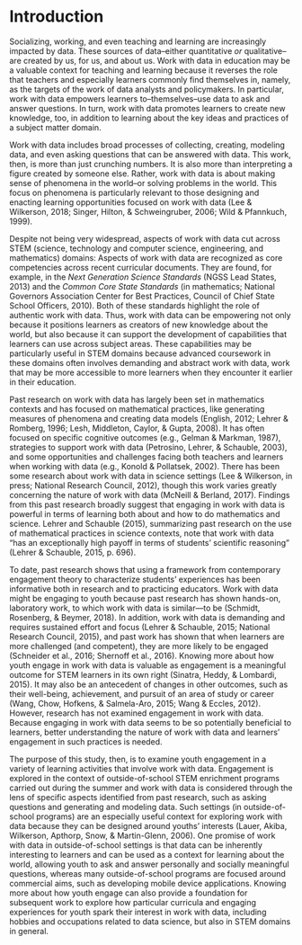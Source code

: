 # Introduction {#intro-placemarker}

Socializing, working, and even teaching and learning are increasingly impacted by data. These sources of data--either quantitative *or* qualitative--are created by us, for us, and about us. Work with data in education may be a valuable context for teaching and learning because it reverses the role that teachers and especially learners commonly find themselves in, namely, as the targets of the work of data analysts and policymakers. In particular, work with data empowers learners to--themselves--use data to ask and answer questions. In turn, work with data promotes learners to create new knowledge, too, in addition to learning about the key ideas and practices of a subject matter domain.

Work with data includes broad processes of collecting, creating, modeling data, and even asking questions that can be answered with data. This work, then, is more than just crunching numbers. It is also more than interpreting a figure created by someone else. Rather, work with data is about making sense of phenomena in the world--or solving problems in the world. This focus on phenomena is particularly relevant to those designing and enacting learning opportunities focused on work with data (Lee & Wilkerson, 2018; Singer, Hilton, & Schweingruber, 2006; Wild & Pfannkuch, 1999). 

Despite not being very widespread, aspects of work with data cut across STEM (science, technology and computer science, engineering, and mathematics) domains: Aspects of work with data are recognized as core competencies across recent curricular documents. They are found, for example, in the *Next Generation Science Standards*  (NGSS Lead States, 2013) and the *Common Core State Standards* (in mathematics; National Governors Association Center for Best Practices, Council of Chief State School Officers, 2010). Both of these standards highlight the role of authentic work with data. Thus, work with data can be empowering not only because it positions learners as creators of new knowledge about the world, but also because it can support the development of capabilities that learners can use across subject areas. These capabilities may be particularly useful in STEM domains because advanced coursework in these domains often involves demanding and abstract work with data, work that may be more accessible to more learners when they encounter it earlier in their education.

Past research on work with data has largely been set in mathematics contexts and has focused on mathematical practices, like generating measures of phenomena and creating data models (English, 2012; Lehrer & Romberg, 1996; Lesh, Middleton, Caylor, & Gupta, 2008). It has often focused on specific cognitive outcomes (e.g., Gelman & Markman, 1987), strategies to support work with data (Petrosino, Lehrer, & Schauble, 2003), and some opportunities and challenges facing both teachers and learners when working with data (e.g., Konold & Pollatsek, 2002). There has been some research about work with data in science settings (Lee & Wilkerson, in press; National Research Council, 2012), though this work varies greatly concerning the nature of work with data (McNeill & Berland, 2017). Findings from this past research broadly suggest that engaging in work with data is powerful in terms of learning both about and how to do mathematics and science. Lehrer and Schauble (2015), summarizing past research on the use of mathematical practices in science contexts, note that work with data “has an exceptionally high payoff in terms of students’ scientific reasoning” (Lehrer & Schauble, 2015, p. 696).

To date, past research shows that using a framework from contemporary engagement theory to characterize students’ experiences has been informative both in research and to practicing educators. Work with data might be engaging to youth because past research has shown hands-on, laboratory work, to which work with data is similar—to be (Schmidt, Rosenberg, & Beymer, 2018). In addition, work with data is demanding and requires sustained effort and focus (Lehrer & Schauble, 2015; National Research Council, 2015), and past work has shown that when learners are more challenged (and competent), they are more likely to be engaged (Schneider et al., 2016; Shernoff et al., 2016). Knowing more about how youth engage in work with data is valuable as engagement is a meaningful outcome for STEM learners in its own right (Sinatra, Heddy, & Lombardi, 2015). It may also be an antecedent of changes in other outcomes, such as their well-being, achievement, and pursuit of an area of study or career (Wang, Chow, Hofkens, & Salmela-Aro, 2015; Wang & Eccles, 2012). However, research has not examined engagement in work with data. Because engaging in work with data seems to be so potentially beneficial to learners, better understanding the nature of work with data and learners' engagement in such practices is needed. 

The purpose of this study, then, is to examine youth engagement in a variety of learning activities that involve work with data. Engagement is explored in the context of outside-of-school STEM enrichment programs carried out during the summer and work with data is considered through the lens of specific aspects identified from past research, such as asking questions and generating and modeling data. Such settings (in outside-of-school programs) are an especially useful context for exploring work with data because they can be designed around youths' interests (Lauer, Akiba, Wilkerson, Apthorp, Snow, & Martin-Glenn, 2006). One promise of work with data in outside-of-school settings is that data can be inherently interesting to learners and can be used as a context for learning about the world, allowing youth to ask and answer personally and socially meaningful questions, whereas many outside-of-school programs are focused around commercial aims, such as developing mobile device applications. Knowing more about how youth engage can also provide a foundation for subsequent work to explore how particular curricula and engaging experiences for youth spark their interest in work with data, including hobbies and occupations related to data science, but also in STEM domains in general. 
